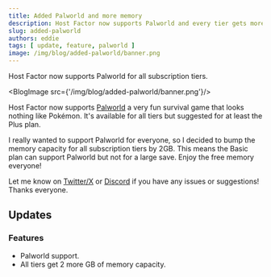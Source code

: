 ```yaml
---
title: Added Palworld and more memory
description: Host Factor now supports Palworld and every tier gets more memory!
slug: added-palworld
authors: eddie
tags: [ update, feature, palworld ]
image: /img/blog/added-palworld/banner.png
---
```


Host Factor now supports Palworld for all subscription tiers.

<BlogImage src={'/img/blog/added-palworld/banner.png'}/>

<!--truncate-->

Host Factor now supports [Palworld](https://hostfactor.io/apps/palworld) a very fun survival
game that looks nothing like Pokémon. It's available for all tiers but suggested for at least the
Plus plan.

I really wanted to support Palworld for everyone, so I decided to bump the memory capacity for
all subscription tiers by 2GB. This means the Basic plan can support Palworld but not for a
large save. Enjoy the free memory everyone!

Let me know on [Twitter/X](https://twitter.com/hf_eddie) or [Discord](https://discord.gg/TCkKNVAnEF) if you have
any issues or suggestions! Thanks everyone.

## Updates

### Features

* Palworld support.
* All tiers get 2 more GB of memory capacity.
